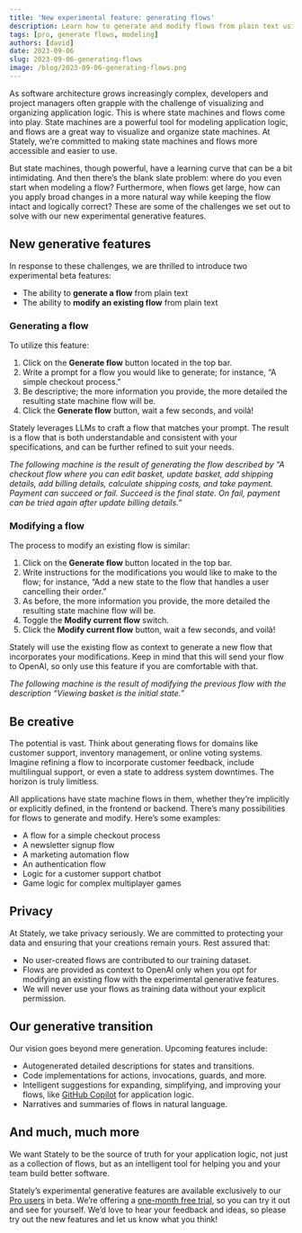 ```yaml
---
title: 'New experimental feature: generating flows'
description: Learn how to generate and modify flows from plain text using Stately's new intelligent features
tags: [pro, generate flows, modeling]
authors: [david]
date: 2023-09-06
slug: 2023-09-06-generating-flows
image: /blog/2023-09-06-generating-flows.png
---
```


As software architecture grows increasingly complex, developers and project managers often grapple with the challenge of visualizing and organizing application logic. This is where state machines and flows come into play. State machines are a powerful tool for modeling application logic, and flows are a great way to visualize and organize state machines. At Stately, we’re committed to making state machines and flows more accessible and easier to use.

But state machines, though powerful, have a learning curve that can be a bit intimidating. And then there’s the blank slate problem: where do you even start when modeling a flow? Furthermore, when flows get large, how can you apply broad changes in a more natural way while keeping the flow intact and logically correct? These are some of the challenges we set out to solve with our new experimental generative features.

## New generative features

In response to these challenges, we are thrilled to introduce two experimental beta features:

- The ability to **generate a flow** from plain text
- The ability to **modify an existing flow** from plain text

<!--truncate-->

### Generating a flow

To utilize this feature:

1. Click on the **Generate flow** button located in the top bar.
2. Write a prompt for a flow you would like to generate; for instance, “A simple checkout process.”
3. Be descriptive; the more information you provide, the more detailed the resulting state machine flow will be.
4. Click the **Generate flow** button, wait a few seconds, and voilà!

<p>
  <ThemedImage
    alt="Generate flow dialog: Experimental feature. With the flow description of “A simple checkout process”, with the submit button “Generating flow” in progress."
    sources={{
      light: '/blog/2023-08-31-generating-flows/generate-flow.png',
      dark: '/blog/2023-08-31-generating-flows/generate-flow-dm.png',
    }}
  />
</p>

Stately leverages LLMs to craft a flow that matches your prompt. The result is a flow that is both understandable and consistent with your specifications, and can be further refined to suit your needs.

_The following machine is the result of generating the flow described by “A checkout flow where you can edit basket, update basket, add shipping details, add billing details, calculate shipping costs, and take payment. Payment can succeed or fail. Succeed is the final state. On fail, payment can be tried again after update billing details.”_

<EmbedMachine
  name="checkoutFlow"
  embedURL="https://stately.ai/registry/editor/embed/8f7e6dc9-0ec0-425d-a20c-fef3849ee264?machineId=d8b78ea7-38a7-4f35-8329-0118a8aa307a"
/>

### Modifying a flow

The process to modify an existing flow is similar:

1. Click on the **Generate flow** button located in the top bar.
2. Write instructions for the modifications you would like to make to the flow; for instance, “Add a new state to the flow that handles a user cancelling their order.”
3. As before, the more information you provide, the more detailed the resulting state machine flow will be.
4. Toggle the **Modify current flow** switch.
5. Click the **Modify current flow** button, wait a few seconds, and voilà!

Stately will use the existing flow as context to generate a new flow that incorporates your modifications. Keep in mind that this will send your flow to OpenAI, so only use this feature if you are comfortable with that.

_The following machine is the result of modifying the previous flow with the description “Viewing basket is the initial state.”_

<EmbedMachine
  name="checkoutFlow, modified"
  embedURL="https://stately.ai/registry/editor/embed/8f7e6dc9-0ec0-425d-a20c-fef3849ee264?machineId=d8b78ea7-38a7-4f35-8329-0118a8aa307a"
/>

## Be creative

The potential is vast. Think about generating flows for domains like customer support, inventory management, or online voting systems. Imagine refining a flow to incorporate customer feedback, include multilingual support, or even a state to address system downtimes. The horizon is truly limitless.

All applications have state machine flows in them, whether they’re implicitly or explicitly defined, in the frontend or backend. There’s many possibilities for flows to generate and modify. Here’s some examples:

- A flow for a simple checkout process
- A newsletter signup flow
- A marketing automation flow
- An authentication flow
- Logic for a customer support chatbot
- Game logic for complex multiplayer games

## Privacy

At Stately, we take privacy seriously. We are committed to protecting your data and ensuring that your creations remain yours. Rest assured that:

- No user-created flows are contributed to our training dataset.
- Flows are provided as context to OpenAI only when you opt for modifying an existing flow with the experimental generative features.
- We will never use your flows as training data without your explicit permission.

## Our generative transition

Our vision goes beyond mere generation. Upcoming features include:

- Autogenerated detailed descriptions for states and transitions.
- Code implementations for actions, invocations, guards, and more.
- Intelligent suggestions for expanding, simplifying, and improving your flows, like [GitHub Copilot](https://github.com/features/copilot/) for application logic.
- Narratives and summaries of flows in natural language.

## And much, much more

We want Stately to be the source of truth for your application logic, not just as a collection of flows, but as an intelligent tool for helping you and your team build better software.

Stately’s experimental generative features are available exclusively to our [Pro users](/docs/studio-pro-plan) in beta. We’re offering a [one-month free trial](/pricing), so you can try it out and see for yourself. We’d love to hear your feedback and ideas, so please try out the new features and let us know what you think!
